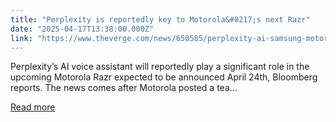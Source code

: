 ```yaml
---
title: "Perplexity is reportedly key to Motorola&#8217;s next Razr"
date: "2025-04-17T13:38:00.000Z"
link: "https://www.theverge.com/news/650585/perplexity-ai-samsung-motorola-razr-assistant"
---
```


Perplexity’s AI voice assistant will reportedly play a significant role in the upcoming Motorola Razr expected to be announced April 24th, Bloomberg reports. The news comes after Motorola posted a tea...

[Read more](https://www.theverge.com/news/650585/perplexity-ai-samsung-motorola-razr-assistant)
